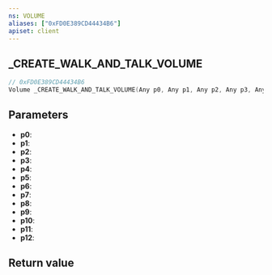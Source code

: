 ```yaml
---
ns: VOLUME
aliases: ["0xFD0E389CD44434B6"]
apiset: client
---
```

## _CREATE_WALK_AND_TALK_VOLUME

```c
// 0xFD0E389CD44434B6
Volume _CREATE_WALK_AND_TALK_VOLUME(Any p0, Any p1, Any p2, Any p3, Any p4, Any p5, Any p6, Any p7, Any p8, Any p9, Any p10, Any p11, Any p12);
```


## Parameters
* **p0**:
* **p1**:
* **p2**:
* **p3**:
* **p4**:
* **p5**:
* **p6**:
* **p7**:
* **p8**:
* **p9**:
* **p10**:
* **p11**:
* **p12**:

## Return value